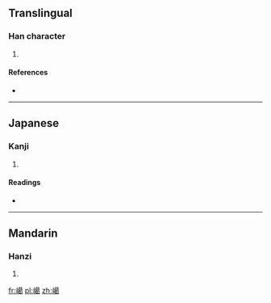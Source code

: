 ==Translingual==

===Han character===
{{Han char|rn=46|rad=山|as=13|sn=16|four=2472<sub>7</sub>|canj=山廿日女 (UTAV)}}

# {{defn|Han|sort=山13}}

====References====
* {{Han ref|kx=0321.030|dkj=08530|dj=0621.070|hdz=10799.220|uh=5DB1|ud=23985|bh=E95F|bd=59743}}

----

==Japanese==

===Kanji===
{{ja-kanji|grade=|rs=山13}}

# {{defn|lang=ja|sort=山13}}

====Readings====
* {{ja-readings|on=[[かつ]] (katsu), [[かち]] (kachi)|kun=}}

----

==Mandarin==

===Hanzi===
{{cmn-hanzi|pin=[[kě]] ([[ke3]])|wg=k'o<sup>3</sup>}}

# {{defn|lang=cmn|sort=山13}}

[[fr:嶱]]
[[pl:嶱]]
[[zh:嶱]]